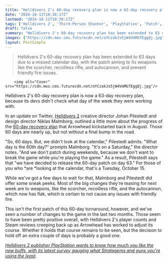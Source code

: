 ```yaml
---
title: "Helldivers 2's 60-day recovery plan is now a 63-day recovery plan, as Arrowhead delays its big patch at the last minute because 'we didn't look at the calendar'"
date: "2024-10-11T10:38:17Z"
lastmod: "2024-10-11T10:38:17Z"
tags: ['Helldivers 2', 'Third-Person Shooter', 'PlayStation', 'Patch', 'Update']
draft: false
summary: "Helldivers 2's 60-day recovery plan has been extended to 63 days due to a missed calendar day, with the patch aiming to fix weapons like the scorcher, recoilless rifle, and autocannon, and prevent friendly fire issues."
images: ["https://cdn.mos.cms.futurecdn.net/oYCzakJs5jW4VmMGfEggQj.jpg"]
layout: PostSimple
---
```

> Helldivers 2's 60-day recovery plan has been extended to 63 days due to a missed calendar day, with the patch aiming to fix weapons like the scorcher, recoilless rifle, and autocannon, and prevent friendly fire issues.


        <img alt="Cover" src="https://cdn.mos.cms.futurecdn.net/oYCzakJs5jW4VmMGfEggQj.jpg"/>
        
Helldivers 2's 60-day recovery plan is now a 63-day recovery plan, because its devs didn't check what day of the week they were working with.

In an update on Twitter, [Helldivers 2](https://www.gamesradar.com/helldivers-2-guide/) creative director Johan Pilestedt and design director Niklas Malmborg, outlined a little more about the progress of the [60-day recovery plan](https://www.gamesradar.com/games/third-person-shooter/helldivers-2-director-promises-action-not-talk-as-the-studio-aims-to-fix-flamethrowers-prevent-excessive-ragdolling-and-rework-chargers-in-60-days/) that Arrowhead kickstarted back in August. Those 60 days are nearly up, but not without a final bump in the road.

"So, 60 days. But, we didn't look at the calendar," Pilestedt admits. "What day is the 60th day?" prompts Malmborg. "It's on a Saturday," the director notes. "And we don't patch during weekends, because we don't want to break the game while you're playing the game." As a result, Pilestedt says that "we have decided to release the 60-day patch on day 63." For those of you who *are *looking at the calendar, that's a Tuesday, October 15. 

While we've got a few days to wait for that, Malmborg and Pilestedt did offer some sneak peeks. Most of the big changes they're teasing for next week are to weapons, like the scorcher, recoilless rifle, and the autocannon, which now has flak, which is certain to not cause any issues with friendly fire.

This isn't the first patch of this 60-day turnaround, however, and we've seen a number of changes to the game in the last two months. Those seem to have been pretty positive overall, with Helldivers 2's player counts and Steam reviews creeping back up as Arrowhead has worked to adjust its course. Whether it holds that course remains to be seen, but the decision to hold off an extra couple of days is probably a good one.

[<em>Helldivers 2 publisher PlayStation wants to know how much you like the new buffs, with its latest survey gauging what Stratagems and guns you're using the least</em>](https://www.gamesradar.com/games/third-person-shooter/helldivers-2-publisher-playstation-wants-to-know-how-much-you-like-the-new-buffs-with-its-latest-survey-gauging-what-stratagems-and-guns-youre-using-the-least/).
        